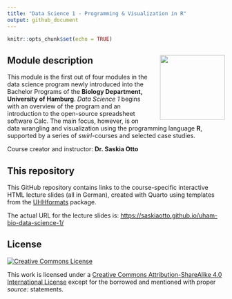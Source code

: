 ```yaml
---
title: "Data Science 1 - Programming & Visualization in R"
output: github_document
---
```


```r
knitr::opts_chunk$set(echo = TRUE)
```


## Module description <img src="images/uhh_logo.png" align="right" width="150" style="margin-left: 20px"/>

This module is the first out of four modules in the data science program newly introduced into the Bachelor Programs of the **Biology Department, University of Hamburg**. *Data Science 1* begins with an overview of the program and an introduction to the open-source spreadsheet software Calc. The main focus, however, is on data wrangling and visualization using the programming language **R**, supported by a series of *swirl*-courses and selected case studies.

Course creator and instructor: **Dr. Saskia Otto**

## This repository

This GitHub repository contains links to the course-specific interactive HTML lecture slides (all in German), created with Quarto using templates from the [UHHformats](https://github.com/uham-bio/UHHformats) package. 

The actual URL for the lecture slides is: [https://saskiaotto.github.io/uham-bio-data-science-1/](https://saskiaotto.github.io/uham-bio-data-science-1/)


## License

<a rel="license" href="http://creativecommons.org/licenses/by-sa/4.0/">
  <img alt="Creative Commons License" style="border-width:0"
        src="https://i.creativecommons.org/l/by-sa/4.0/80x15.png" />
</a>

This work is licensed under a [Creative Commons Attribution-ShareAlike 4.0 International License ](http://creativecommons.org/licenses/by-sa/4.0/) except for the borrowed and mentioned with proper *source:* statements.


